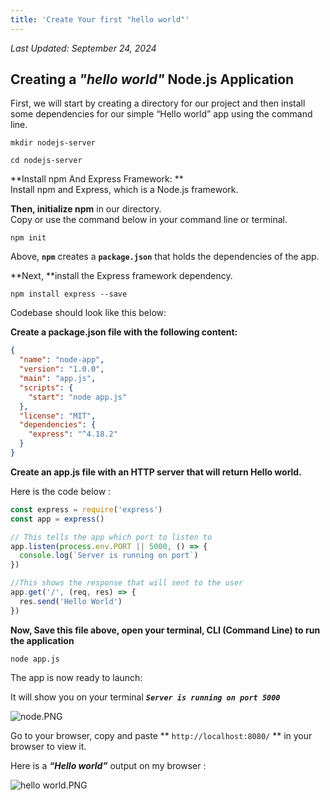 ```yaml
---
title: 'Create Your first "hello world"'
---
```


*Last Updated: September 24, 2024*


## **Creating a _"hello world"_ Node.js Application**

First, we will start by creating a directory for our project and then install some dependencies for our simple “Hello
world” app using the command line.

```shell
mkdir nodejs-server

cd nodejs-server
```

**Install npm And Express Framework: **  
Install npm and Express, which is a Node.js framework.

**Then, initialize npm** in our directory.  
Copy or use the command below in your command line or terminal.

```shell
npm init
```

Above, **`npm`** creates a **`package.json`** that holds the dependencies of the app.

**Next, **install the Express framework dependency.

```shell
npm install express --save
```

Codebase should look like this below:

**Create a package.json file with the following content:**

```json
{
  "name": "node-app",
  "version": "1.0.0",
  "main": "app.js",
  "scripts": {
    "start": "node app.js"
  },
  "license": "MIT",
  "dependencies": {
    "express": "^4.18.2"
  }
}
```

**Create an app.js file with an HTTP server that will return Hello world.**

Here is the code below :

```javascript
const express = require('express')
const app = express()

// This tells the app which port to listen to
app.listen(process.env.PORT || 5000, () => {
  console.log(`Server is running on port`)
})

//This shows the response that will sent to the user
app.get('/', (req, res) => {
  res.send('Hello World')
})
```

**Now, Save this file above, open your terminal, CLI (Command Line) to run the application**

```shell
node app.js
```

The app is now ready to launch:

It will show you on your terminal **_`Server is running on port 5000`_**

![](https://files.readme.io/e15a288-node.PNG 'node.PNG')

Go to your browser, copy and paste ** `http://localhost:8080/` ** in your browser to view it.

Here is a **_“Hello world”_** output on my browser :

![](https://files.readme.io/77b4901-hello_world.PNG 'hello world.PNG')

